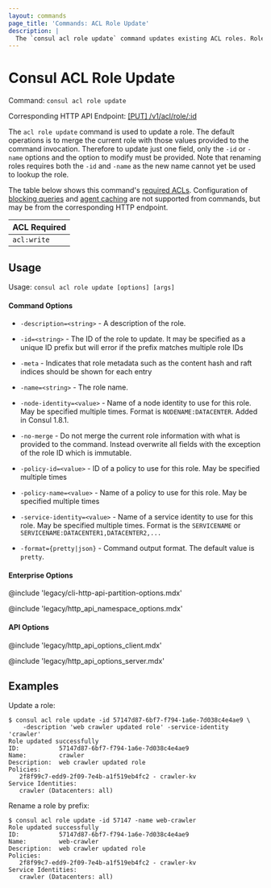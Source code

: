 ```yaml
---
layout: commands
page_title: 'Commands: ACL Role Update'
description: |
  The `consul acl role update` command updates existing ACL roles. Roles consist of one or more ACL policies authorizing communication in the service mesh.
---
```


# Consul ACL Role Update

Command: `consul acl role update`

Corresponding HTTP API Endpoint: [\[PUT\] /v1/acl/role/:id](/consul/api-docs/acl/roles#update-a-role)

The `acl role update` command is used to update a role. The default operations is to merge the
current role with those values provided to the command invocation. Therefore to
update just one field, only the `-id` or `-name` options and the option to
modify must be provided. Note that renaming roles requires both the `-id` and
`-name` as the new name cannot yet be used to lookup the role.

The table below shows this command's [required ACLs](/consul/api-docs/api-structure#authentication). Configuration of
[blocking queries](/consul/api-docs/features/blocking) and [agent caching](/consul/api-docs/features/caching)
are not supported from commands, but may be from the corresponding HTTP endpoint.

| ACL Required |
| ------------ |
| `acl:write`  |

## Usage

Usage: `consul acl role update [options] [args]`

#### Command Options

- `-description=<string>` - A description of the role.

- `-id=<string>` - The ID of the role to update. It may be specified as a
  unique ID prefix but will error if the prefix matches multiple role IDs

- `-meta` - Indicates that role metadata such as the content hash and raft
  indices should be shown for each entry

- `-name=<string>` - The role name.

- `-node-identity=<value>` - Name of a node identity to use for this role. May
  be specified multiple times. Format is `NODENAME:DATACENTER`. Added in Consul
  1.8.1.

- `-no-merge` - Do not merge the current role information with what is provided
  to the command. Instead overwrite all fields with the exception of the role
  ID which is immutable.

- `-policy-id=<value>` - ID of a policy to use for this role. May be specified
  multiple times

- `-policy-name=<value>` - Name of a policy to use for this role. May be
  specified multiple times

- `-service-identity=<value>` - Name of a service identity to use for this
  role. May be specified multiple times. Format is the `SERVICENAME` or
  `SERVICENAME:DATACENTER1,DATACENTER2,...`

- `-format={pretty|json}` - Command output format. The default value is `pretty`.

#### Enterprise Options

@include 'legacy/cli-http-api-partition-options.mdx'

@include 'legacy/http_api_namespace_options.mdx'

#### API Options

@include 'legacy/http_api_options_client.mdx'

@include 'legacy/http_api_options_server.mdx'

## Examples

Update a role:

```shell-session
$ consul acl role update -id 57147d87-6bf7-f794-1a6e-7d038c4e4ae9 \
    -description 'web crawler updated role' -service-identity 'crawler'
Role updated successfully
ID:           57147d87-6bf7-f794-1a6e-7d038c4e4ae9
Name:         crawler
Description:  web crawler updated role
Policies:
   2f8f99c7-edd9-2f09-7e4b-a1f519eb4fc2 - crawler-kv
Service Identities:
   crawler (Datacenters: all)
```

Rename a role by prefix:

```shell-session
$ consul acl role update -id 57147 -name web-crawler
Role updated successfully
ID:           57147d87-6bf7-f794-1a6e-7d038c4e4ae9
Name:         web-crawler
Description:  web crawler updated role
Policies:
   2f8f99c7-edd9-2f09-7e4b-a1f519eb4fc2 - crawler-kv
Service Identities:
   crawler (Datacenters: all)
```
